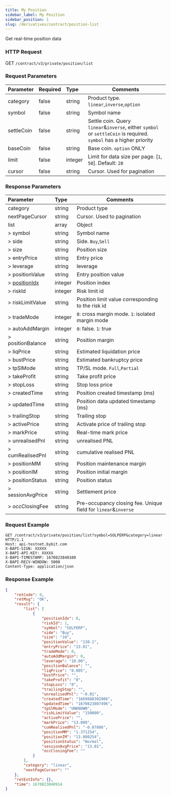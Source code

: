 ```yaml
---
title: My Position
sidebar_label: My Position
sidebar_position: 1
slug: /derivatives/contract/position-list
---
```



Get real-time position data

### HTTP Request
GET `/contract/v3/private/position/list`

### Request Parameters
| Parameter | Required | Type | Comments|
|:----- |:-------|:-----|------ |
|category |false |string |Product type. `linear`,`inverse`,`option` |
|symbol |false |string |Symbol name |
|settleCoin |false |string |Settle coin. Query `linear`&`inverse`, either `symbol` or `settleCoin` is required. `symbol` has a higher priority |
|baseCoin |false |string |Base coin. `option` ONLY |
|limit |false |integer |Limit for data size per page. [`1`, `50`]. Default: `20`|
|cursor |false |string |Cursor. Used for pagination |

### Response Parameters
| Parameter | Type | Comments|
|:----- |:-----|------ |
|category |string |Product type |
|nextPageCursor |string |Cursor. Used to pagination |
|list |array |Object |
|> symbol |string |Symbol name |
|> side |string |Side. `Buy`,`Sell` |
|> size |string |Position size |
|> entryPrice |string |Entry price |
|> leverage |string |leverage |
|> positionValue |string |Entry position value |
|> [positionIdx](../enum#positionidx) |integer |Position index|
|> riskId |integer |Risk limit id |
|> riskLimitValue |string |Position limit value corresponding to the risk id |
|> tradeMode |integer |`0`: cross margin mode. `1`: isolated margin mode |
|> autoAddMargin |integer |`0`: false. `1`: true |
|> positionBalance |string |Position margin |
|> liqPrice |string |Estimated liquidation price |
|> bustPrice |string |Estimated bankruptcy price |
|> tpSlMode |string |TP/SL mode. `Full`,`Partial` |
|> takeProfit |string |Take profit price |
|> stopLoss |string |Stop loss price |
|> createdTime |string |Position created timestamp (ms) |
|> updatedTime |string |Position data updated timestamp (ms) |
|> trailingStop |string |Trailing stop |
|> activePrice |string |Activate price of trailing stop |
|> markPrice |string |Real-time mark price |
|> unrealisedPnl |string |unrealised PNL |
|> cumRealisedPnl |string |cumulative realised PNL |
|> positionMM |string |Position maintenance margin |
|> positionIM |string |Position initial margin |
|> positionStatus |string |Position status |
|> sessionAvgPrice |string |Settlement price |
|> occClosingFee |string |Pre-occupancy closing fee. Unique field for `linear`&`inverse`|

### Request Example

```http
GET /contract/v3/private/position/list?symbol=SOLPERP&category=linear HTTP/1.1
Host: api-testnet.bybit.com
X-BAPI-SIGN: XXXXX
X-BAPI-API-KEY: XXXXX
X-BAPI-TIMESTAMP: 1670823840100
X-BAPI-RECV-WINDOW: 5000
Content-Type: application/json
```

### Response Example

```json
{
    "retCode": 0,
    "retMsg": "OK",
    "result": {
        "list": [
            {
                "positionIdx": 0,
                "riskId": 1,
                "symbol": "SOLPERP",
                "side": "Buy",
                "size": "10",
                "positionValue": "130.1",
                "entryPrice": "13.01",
                "tradeMode": 0,
                "autoAddMargin": 0,
                "leverage": "10.00",
                "positionBalance": "",
                "liqPrice": "0.005",
                "bustPrice": "",
                "takeProfit": "0",
                "stopLoss": "0",
                "trailingStop": "",
                "unrealisedPnl": "-0.01",
                "createdTime": "1669888302986",
                "updatedTime": "1670823807496",
                "tpSlMode": "UNKNOWN",
                "riskLimitValue": "150000",
                "activePrice": "",
                "markPrice": "13.009",
                "cumRealisedPnl": "-0.07806",
                "positionMM": "1.371254",
                "positionIM": "13.080254",
                "positionStatus": "Normal",
                "sessionAvgPrice": "13.01",
                "occClosingFee": ""
            }
        ],
        "category": "linear",
        "nextPageCursor": ""
    },
    "retExtInfo": {},
    "time": 1670823840914
}
```